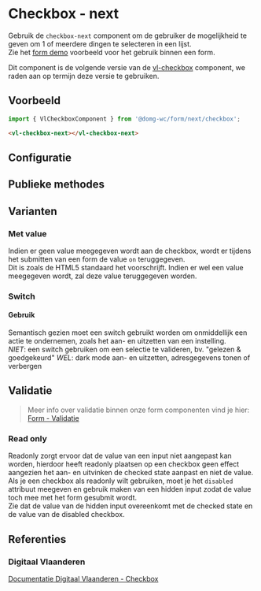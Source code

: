 
# Checkbox - next

Gebruik de `checkbox-next` component om de gebruiker de mogelijkheid te geven om 1 of meerdere dingen te selecteren in een lijst.<br/>
Zie het [form demo](/docs/ontwerp-form-demo--documentatie) voorbeeld voor het gebruik binnen een form.

Dit component is de volgende versie van de [vl-checkbox](/docs/components-checkbox--documentatie) component, we raden aan op termijn deze versie te gebruiken.

## Voorbeeld

```js
import { VlCheckboxComponent } from '@domg-wc/form/next/checkbox';
```

```html
<vl-checkbox-next></vl-checkbox-next>
```

<Canvas of={VlCheckboxStories.CheckboxDefault} />

## Configuratie

<ArgTypes of={VlCheckboxStories.CheckboxDefault} />

## Publieke methodes

<FormControlPublicMethods />

## Varianten

### Met value

Indien er geen value meegegeven wordt aan de checkbox, wordt er tijdens het submitten van een form de value `on` teruggegeven.<br/>
Dit is zoals de HTML5 standaard het voorschrijft. Indien er wel een value meegegeven wordt, zal deze value teruggegeven worden.

<Canvas of={VlCheckboxStories.CheckboxValue} />

### Switch

#### Gebruik

Semantisch gezien moet een switch gebruikt worden om onmiddellijk een actie te ondernemen, zoals het aan- en uitzetten van een instelling.<br/>
*NIET*: een switch gebruiken om een selectie te valideren, bv. "gelezen & goedgekeurd"
*WEL*: dark mode aan- en uitzetten, adresgegevens tonen of verbergen

<Canvas of={VlCheckboxStories.CheckboxSwitch} />

## Validatie
> Meer info over validatie binnen onze form componenten vind je hier: [Form - Validatie](/docs/ontwerp-form-validation--documentatie)

### Read only

Readonly zorgt ervoor dat de value van een input niet aangepast kan worden, hierdoor heeft readonly plaatsen op een checkbox geen effect aangezien het aan- en uitvinken de checked state aanpast en niet de value.<br/>
Als je een checkbox als readonly wilt gebruiken, moet je het `disabled` attribuut meegeven en gebruik maken van een hidden input zodat de value toch mee met het form gesubmit wordt.<br/>
Zie dat de value van de hidden input overeenkomt met de checked state en de value van de disabled checkbox.

<Canvas of={VlCheckboxStories.CheckboxReadonly} />

## Referenties

### Digitaal Vlaanderen

[Documentatie Digitaal Vlaanderen - Checkbox](https://overheid.vlaanderen.be/webuniversum/v3/documentation/forms/vl-ui-checkbox/)
